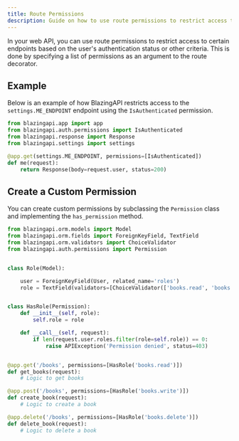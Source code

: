 ```yaml
---
title: Route Permissions
description: Guide on how to use route permissions to restrict access to certain endpoints.
---
```


In your web API, you can use route permissions to restrict access to certain endpoints based on the user's authentication status or other criteria. This is done by specifying a list of permissions as an argument to the route decorator.

## Example

Below is an example of how BlazingAPI restricts access to the `settings.ME_ENDPOINT` endpoint using the `IsAuthenticated` permission.

```python
from blazingapi.app import app
from blazingapi.auth.permissions import IsAuthenticated
from blazingapi.response import Response
from blazingapi.settings import settings

@app.get(settings.ME_ENDPOINT, permissions=[IsAuthenticated])
def me(request):
    return Response(body=request.user, status=200)
```

## Create a Custom Permission

You can create custom permissions by subclassing the `Permission` class and implementing the `has_permission` method.

```python
from blazingapi.orm.models import Model
from blazingapi.orm.fields import ForeignKeyField, TextField
from blazingapi.orm.validators import ChoiceValidator
from blazingapi.auth.permissions import Permission


class Role(Model):

    user = ForeignKeyField(User, related_name='roles')
    role = TextField(validators=[ChoiceValidator(['books.read', 'books.write', 'books.delete'])])


class HasRole(Permission):
    def __init__(self, role):
        self.role = role

    def __call__(self, request):
        if len(request.user.roles.filter(role=self.role)) == 0:
            raise APIException('Permission denied', status=403)


@app.get('/books', permissions=[HasRole('books.read')])
def get_books(request):
    # Logic to get books

@app.post('/books', permissions=[HasRole('books.write')])
def create_book(request):
    # Logic to create a book

@app.delete('/books', permissions=[HasRole('books.delete')])
def delete_book(request):
    # Logic to delete a book
```